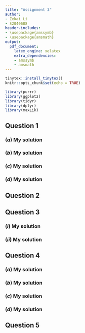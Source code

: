 ```yaml
---
title: "Assignment 3"
author:
- Zekai Li
- S2040608
header-includes:
- \usepackage{amssymb}
- \usepackage{amsmath}
output:
  pdf_document:
    latex_engine: xelatex
    extra_dependencies:
    - amssymb
    - amsmath
---
```


```r
tinytex::install_tinytex()
knitr::opts_chunk$set(echo = TRUE)
```

```r
library(purrr)
library(ggplot2)
library(tidyr)
library(dplyr)
library(maxLik)
```

## Question 1

### $(a)$ My solution


### $(b)$ My solution


### $(c)$ My solution


### $(d)$ My solution


## Question 2


## Question 3

### $(i)$ My solution


### $(ii)$ My solution


## Question 4

### $(a)$ My solution


### $(b)$ My solution


### $(c)$ My solution


### $(d)$ My solution


## Question 5





